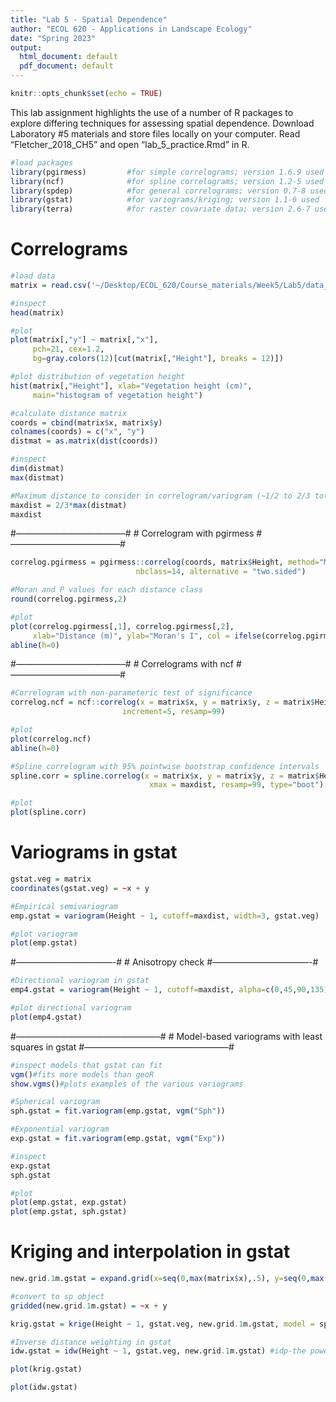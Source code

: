 ```yaml
---
title: "Lab 5 - Spatial Dependence"
author: "ECOL 620 - Applications in Landscape Ecology"
date: "Spring 2023"
output:
  html_document: default
  pdf_document: default
---
```


```r
knitr::opts_chunk$set(echo = TRUE)
```

This lab assignment highlights the use of a number of R packages to explore differing techniques for assessing spatial dependence. Download Laboratory #5 materials and store files locally on your computer. Read “Fletcher_2018_CH5” and open “lab_5_practice.Rmd” in R. 

```r
#load packages
library(pgirmess)         #for simple correlograms; version 1.6.9 used
library(ncf)              #for spline correlograms; version 1.2-5 used
library(spdep)            #for general correlograms; version 0.7-8 used
library(gstat)            #for variograms/kriging; version 1.1-6 used
library(terra)            #for raster covariate data; version 2.6-7 used
```


###############################################
# Correlograms
###############################################

```r
#load data
matrix = read.csv('~/Desktop/ECOL_620/Course_materials/Week5/Lab5/data_for_lab5/cactus_matrix.csv', header=T)
```

```r
#inspect
head(matrix)
```


```r
#plot
plot(matrix[,"y"] ~ matrix[,"x"],
     pch=21, cex=1.2,
     bg=gray.colors(12)[cut(matrix[,"Height"], breaks = 12)])
```


```r
#plot distribution of vegetation height
hist(matrix[,"Height"], xlab="Vegetation height (cm)",
     main="histogram of vegetation height")
```


```r
#calculate distance matrix
coords = cbind(matrix$x, matrix$y)
colnames(coords) = c("x", "y")
distmat = as.matrix(dist(coords))
```


```r
#inspect
dim(distmat)
max(distmat)
```


```r
#Maximum distance to consider in correlogram/variogram (~1/2 to 2/3 total dist)
maxdist = 2/3*max(distmat)
maxdist
```


#--------------------------------------#
# Correlogram with pgirmess
#--------------------------------------#

```r
correlog.pgirmess = pgirmess::correlog(coords, matrix$Height, method="Moran",
                            nbclass=14, alternative = "two.sided")
```


```r
#Moran and P values for each distance class
round(correlog.pgirmess,2)
```


```r
#plot
plot(correlog.pgirmess[,1], correlog.pgirmess[,2],
     xlab="Distance (m)", ylab="Moran's I", col = ifelse(correlog.pgirmess[,3] < 0.05,'red','black'), pch=19)
abline(h=0)
```


#--------------------------------------#
# Correlograms with ncf 
#--------------------------------------#

```r
#Correlogram with non-parameteric test of significance
correlog.ncf = ncf::correlog(x = matrix$x, y = matrix$y, z = matrix$Height,
                         increment=5, resamp=99)

#plot
plot(correlog.ncf)
abline(h=0)
```


```r
#Spline correlogram with 95% pointwise bootstrap confidence intervals
spline.corr = spline.correlog(x = matrix$x, y = matrix$y, z = matrix$Height,
                               xmax = maxdist, resamp=99, type="boot")

#plot
plot(spline.corr)
```


#############################################
# Variograms in gstat
#############################################

```r
gstat.veg = matrix
coordinates(gstat.veg) = ~x + y
```


```r
#Empirical semivariogram
emp.gstat = variogram(Height ~ 1, cutoff=maxdist, width=3, gstat.veg)
```


```r
#plot variogram
plot(emp.gstat)
```


#----------------------------------#
# Anisotropy check
#----------------------------------#

```r
#Directional variogram in gstat
emp4.gstat = variogram(Height ~ 1, cutoff=maxdist, alpha=c(0,45,90,135), gstat.veg)
```


```r
#plot directional variogram
plot(emp4.gstat)
```


#--------------------------------------------------#
# Model-based variograms with least squares in gstat
#--------------------------------------------------#

```r
#inspect models that gstat can fit
vgm()#fits more models than geoR
show.vgms()#plots examples of the various variograms
```


```r
#Spherical variogram
sph.gstat = fit.variogram(emp.gstat, vgm("Sph")) 
```


```r
#Exponential variogram
exp.gstat = fit.variogram(emp.gstat, vgm("Exp"))
```


```r
#inspect
exp.gstat
sph.gstat
```


```r
#plot
plot(emp.gstat, exp.gstat)
plot(emp.gstat, sph.gstat)
```


#################################################
# Kriging and interpolation in gstat
#################################################

```r
new.grid.1m.gstat = expand.grid(x=seq(0,max(matrix$x),.5), y=seq(0,max(matrix$y),.5)) #need labels for coords
```


```r
#convert to sp object
gridded(new.grid.1m.gstat) = ~x + y
```


```r
krig.gstat = krige(Height ~ 1, gstat.veg, new.grid.1m.gstat, model = sph.gstat)
```


```r
#Inverse distance weighting in gstat
idw.gstat = idw(Height ~ 1, gstat.veg, new.grid.1m.gstat) #idp-the power used; default power=2
```


```r
plot(krig.gstat)
```


```r
plot(idw.gstat)
```



